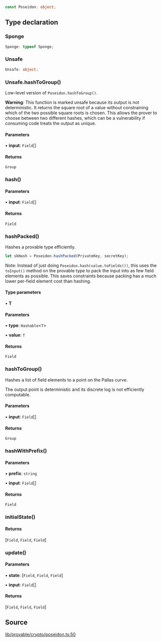 ```ts
const Poseidon: object;
```

## Type declaration

### Sponge

```ts
Sponge: typeof Sponge;
```

### Unsafe

```ts
Unsafe: object;
```

### Unsafe.hashToGroup()

Low-level version of `Poseidon.hashToGroup()`.

**Warning**: This function is marked unsafe because its output is not deterministic.
It returns the square root of a value without constraining which of the two possible
square roots is chosen. This allows the prover to choose between two different hashes,
which can be a vulnerability if consuming code treats the output as unique.

#### Parameters

• **input**: `Field`[]

#### Returns

`Group`

### hash()

#### Parameters

• **input**: `Field`[]

#### Returns

`Field`

### hashPacked()

Hashes a provable type efficiently.

```ts
let skHash = Poseidon.hashPacked(PrivateKey, secretKey);
```

Note: Instead of just doing `Poseidon.hash(value.toFields())`, this
uses the `toInput()` method on the provable type to pack the input into as few
field elements as possible. This saves constraints because packing has a much
lower per-field element cost than hashing.

#### Type parameters

• **T**

#### Parameters

• **type**: `Hashable`\<`T`\>

• **value**: `T`

#### Returns

`Field`

### hashToGroup()

Hashes a list of field elements to a point on the Pallas curve.

The output point is deterministic and its discrete log is not efficiently computable.

#### Parameters

• **input**: `Field`[]

#### Returns

`Group`

### hashWithPrefix()

#### Parameters

• **prefix**: `string`

• **input**: `Field`[]

#### Returns

`Field`

### initialState()

#### Returns

[`Field`, `Field`, `Field`]

### update()

#### Parameters

• **state**: [`Field`, `Field`, `Field`]

• **input**: `Field`[]

#### Returns

[`Field`, `Field`, `Field`]

## Source

[lib/provable/crypto/poseidon.ts:50](https://github.com/o1-labs/o1js/blob/000b9835d52eede806be269b958c57000ff32f72/src/lib/provable/crypto/poseidon.ts#L50)
